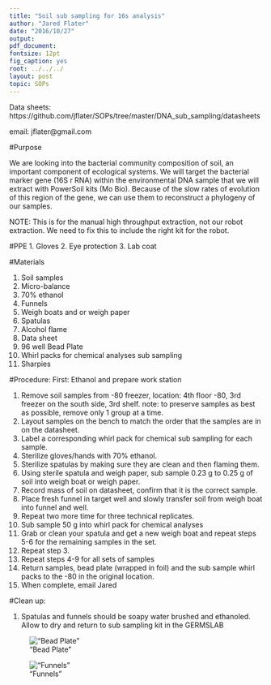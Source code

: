 ```yaml
---
title: "Soil sub sampling for 16s analysis"
author: "Jared Flater"
date: "2016/10/27"
output: 
pdf_document:
fontsize: 12pt
fig_caption: yes
root: ../../../
layout: post
topic: SOPs
---
```

Data sheets: https://github.com/jflater/SOPs/tree/master/DNA_sub_sampling/datasheets

email: jflater@gmail.com

#Purpose

  We are looking into the bacterial community composition of soil, an important component of ecological systems. We will target the bacterial marker gene (16S r RNA) within the environmental DNA sample that we will extract with PowerSoil kits (Mo Bio). Because of the slow rates of evolution of this region of the gene, we can use them to reconstruct a phylogeny of our samples.  

NOTE:  This is for the manual high throughput extraction, not our robot extraction.  We need to fix this to include the right kit for the robot.


#PPE
  1. Gloves
  2. Eye protection
  3. Lab coat

#Materials

  01. Soil samples
  02. Micro-balance
  03. 70% ethanol
  04. Funnels
  05. Weigh boats and or weigh paper
  06. Spatulas
  07. Alcohol flame
  08. Data sheet
  09. 96 well Bead Plate
  10. Whirl packs for chemical analyses sub sampling
  11. Sharpies
  
#Procedure:
First: Ethanol and prepare work station

  01. Remove soil samples from -80 freezer, location: 4th floor -80, 3rd freezer on the south side, 3rd shelf.
    note: to preserve samples as best as possible, remove only 1 group at a time. 
  02. Layout samples on the bench to match the order that the samples are in on the datasheet.
  03. Label a corresponding whirl pack for chemical sub sampling for each sample. 
  03. Sterilize gloves/hands with 70% ethanol.
  04. Sterilize spatulas by making sure they are clean and then flaming them. 
  05. Using sterile spatula and weigh paper, sub sample 0.23 g to 0.25 g of soil into weigh boat or weigh paper.
  06. Record mass of soil on datasheet, confirm that it is the correct sample.
  07. Place fresh funnel in target well and slowly transfer soil from weigh boat into funnel and well.
  08. Repeat two more time for three technical replicates.
  09. Sub sample 50 g into whirl pack for chemical analyses
  10. Grab or clean your spatula and get a new weigh boat and repeat steps 5-6 for the remaining samples in     the set.
  11. Repeat step 3.
  12. Repeat steps 4-9 for all sets of samples
  13. Return samples, bead plate (wrapped in foil) and the sub sample whirl packs to the -80 in the original location.
  14. When complete, email Jared
  
#Clean up:
  
  01. Spatulas and funnels should be soapy water brushed and ethanoled. Allow to dry and return to sub sampling      kit in the GERMSLAB
  
  
!["Bead Plate"](images/bead_plate.jpg)

!["Funnels"](images/sub_sample_funnel.jpg)
